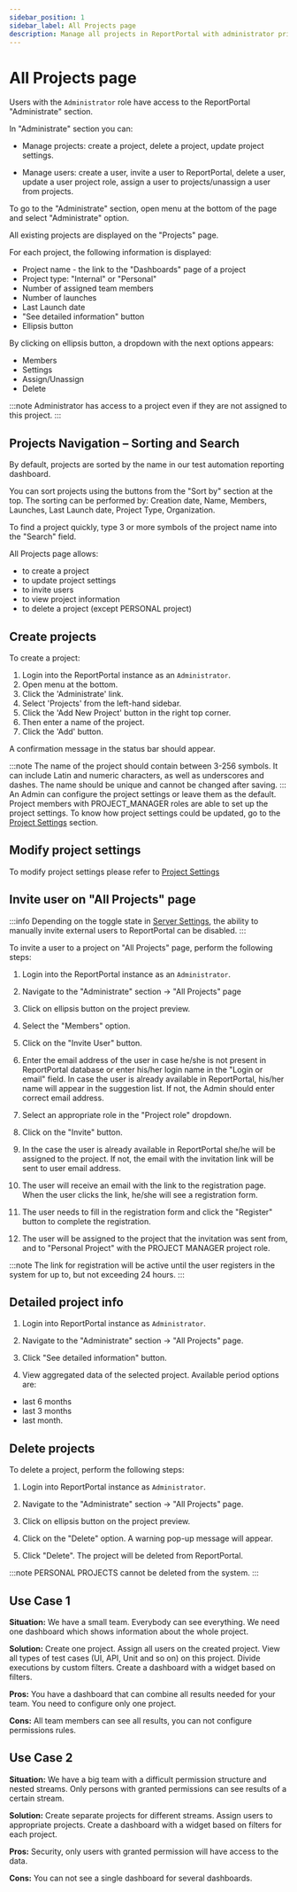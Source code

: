 ```yaml
---
sidebar_position: 1
sidebar_label: All Projects page
description: Manage all projects in ReportPortal with administrator privileges. View project details, settings, and user access for comprehensive test automation reporting tools administration.
---
```


# All Projects page

Users with the `Administrator` role have access to the ReportPortal "Administrate" section.

In "Administrate" section you can:

- Manage projects: create a project, delete a project, update project settings.

- Manage users: create a user, invite a user to ReportPortal, delete a user, update a user project role, assign a user to projects/unassign a user from
projects.

To go to the "Administrate" section, open menu at the bottom of the page and select "Administrate" option.

All existing projects are displayed on the "Projects" page.

For each project, the following information is displayed:

- Project name - the link to the "Dashboards" page of a project
- Project type: "Internal" or "Personal"
- Number of assigned team members
- Number of launches
- Last Launch date
- "See detailed information" button
- Ellipsis button

By clicking on ellipsis button, a dropdown with the next options appears:

- Members
- Settings
- Assign/Unassign
- Delete

:::note
Administrator has access to a project even if they are not assigned to this project.
:::

## Projects Navigation – Sorting and Search

By default, projects are sorted by the name in our test automation reporting dashboard.

You can sort projects using the buttons from the "Sort by" section at the top.
The sorting can be performed by: Creation date, Name, Members, Launches, Last Launch date, Project Type, Organization.

To find a project quickly, type 3 or more symbols of the project name into the
"Search" field.

<MediaViewer src="https://youtu.be/YxPc1bLFoqo" alt="All projects page in our test automation results dashboard" type="video" />

All Projects page allows:
 - to create a project
 - to update project settings
 - to invite users
 - to view project information
 - to delete a project (except PERSONAL project)

## Create projects

To create a project:

1. Login into the ReportPortal instance as an `Administrator`.
2. Open menu at the bottom.
3. Click the 'Administrate' link.
4. Select 'Projects' from the left-hand sidebar.
5. Click the 'Add New Project' button in the right top corner.
6. Then enter a name of the project.
7. Click the 'Add' button.

A confirmation message in the status bar should appear.

:::note
The name of the project should contain between 3-256 symbols.
It can include Latin and numeric characters, as well as underscores and dashes.
The name should be unique and cannot be changed after saving.
:::
An Admin can configure the project settings or leave them as the default.
Project members with PROJECT_MANAGER roles are able to set up the project settings.
To know how project settings could be updated, go to the [Project Settings](/configuration/ProjectSettings) section.

## Modify project settings

To modify project settings please refer to [Project Settings](/configuration/ProjectSettings)

## Invite user on "All Projects" page

:::info
Depending on the toggle state in [Server Settings](/admin-panel/ServerSettings), the ability to manually invite external users to ReportPortal can be disabled.
:::

To invite a user to a project on "All Projects" page, perform the following steps:

1. Login into the ReportPortal instance as an `Administrator`.

2. Navigate to the "Administrate" section -> "All Projects" page

3. Click on ellipsis button on the project preview.

4. Select the "Members" option.

5. Click on the "Invite User" button.

6. Enter the email address of the user in case he/she is not present in ReportPortal database
 or enter his/her login name in the "Login or email" field. In case the user is already available in ReportPortal, his/her name will appear in the suggestion list.
If not, the Admin should enter correct email address.

7. Select an appropriate role in the "Project role" dropdown.

8. Click on the "Invite" button.

9. In the case the user is already available in ReportPortal she/he will be assigned to the project.
If not, the email with the invitation link will be sent to user email address.

10. The user will receive an email with the link to the registration page.
When the user clicks the link, he/she will see a registration form.

11. The user needs to fill in the registration form and click the "Register"
button to complete the registration.

12. The user will be assigned to the project that the invitation was sent from, and to "Personal Project" with the PROJECT
 MANAGER project role.

<MediaViewer src="https://youtu.be/bqtJDSBjBIs" alt="Invite User from All Projects page" type="video" />

:::note
The link for registration will be active until the user registers in the system for up to,
but not exceeding 24 hours.
:::

## Detailed project info

1. Login into ReportPortal instance as `Administrator`.

2. Navigate to the "Administrate" section -\> "All Projects" page.

3. Click "See detailed information" button.

4. View aggregated data of the selected project. Available period options are:
 - last 6 months
 - last 3 months
 - last month.

## Delete projects

To delete a project, perform the following steps:

1. Login into ReportPortal instance as `Administrator`.

2. Navigate to the "Administrate" section -> "All Projects" page.

3. Click on ellipsis button on the project preview.

4. Click on the "Delete" option. A warning pop-up message will appear.

5. Click "Delete". The project will be deleted from ReportPortal.

<MediaViewer src="https://youtu.be/0ryP5Zf5_q8" alt="Delete Project" type="video" />

:::note
PERSONAL PROJECTS cannot be deleted from the system.
:::
## Use Case 1

**Situation:** We have a small team. Everybody can see everything. We need one dashboard which shows information about the whole project.

**Solution:** Create one project. Assign all users on the created project. View all types of test cases (UI, API, Unit and so on) on this project. Divide executions by custom filters. Create a dashboard with a widget based on filters.

**Pros:** You have a dashboard that can combine all results needed for your team. You need to configure only one project.

**Cons:** All team members can see all results, you can not configure permissions rules.

## Use Case 2

**Situation:** We have a big team with a difficult permission structure and nested streams. Only persons with granted permissions can see results of a certain stream.

**Solution:** Create separate projects for different streams. Assign users to appropriate projects. Create a dashboard with a widget based on filters for each project.

**Pros:** Security, only users with granted permission will have access to the data.

**Cons:** You can not see a single dashboard for several dashboards.

